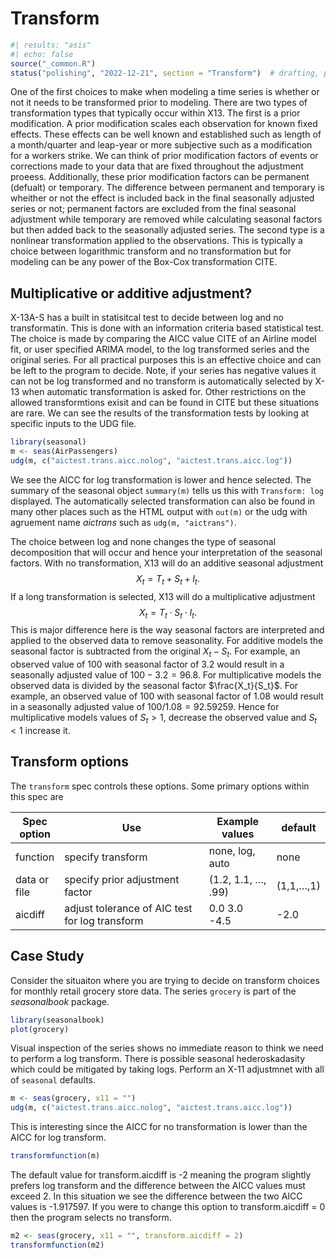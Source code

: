 # Transform

```r
#| results: "asis"
#| echo: false
source("_common.R")
status("polishing", "2022-12-21", section = "Transform")  # drafting, polishing, complete
```

```{=html}
<!--
-   Discuss multiplicative vs additive adjustment

-   How to use the transform spec

-   This is our first chance to mention the idea of test first then hard-code in production

-   Case Study idea: Decide between log vs non-log transformation
 -->
```
One of the first choices to make when modeling a time series is whether or not it needs to be transformed prior to modeling.
There are two types of transformation types that typically occur within X13.
The first is a prior modification.
A prior modification scales each observation for known fixed effects.
These effects can be well known and established such as length of a month/quarter and leap-year or more subjective such as a modification for a workers strike.
We can think of prior modification factors of events or corrections made to your data that are fixed throughout the adjustment proeess.
Additionally, these prior modification factors can be permanent (defualt) or temporary.
The difference between permanent and temporary is wheither or not the effect is included back in the final seasonally adjusted series or not; permanent factors are excluded from the final seasonal adjustment while temporary are removed while calculating seasonal factors but then added back to the seasonally adjusted series.
The second type is a nonlinear transformation applied to the observations.
This is typically a choice between logarithmic transform and no transformation but for modeling can be any power of the Box-Cox transformation CITE.

## Multiplicative or additive adjustment?

X-13A-S has a built in statisitcal test to decide between log and no transformatin.
This is done with an information criteria based statistical test.
The choice is made by comparing the AICC value CITE of an Airline model fit, or user specified ARIMA model, to the log transformed series and the original series.
For all practical purposes this is an effective choice and can be left to the program to decide.
Note, if your series has negative values it can not be log transformed and no transform is automatically selected by X-13 when automatic transformation is asked for.
Other restrictions on the allowed transformtions exisit and can be found in CITE but these situations are rare.
We can see the results of the transformation tests by looking at specific inputs to the UDG file.

```r
library(seasonal)
m <- seas(AirPassengers)
udg(m, c("aictest.trans.aicc.nolog", "aictest.trans.aicc.log"))
```

We see the AICC for log transformation is lower and hence selected.
The summary of the seasonal object `summary(m)` tells us this with `Transform: log` displayed.
The automatically selected transformation can also be found in many other places such as the HTML output with `out(m)` or the udg with agruement name *aictrans* such as `udg(m, "aictrans")`.

The choice between log and none changes the type of seasonal decomposition that will occur and hence your interpretation of the seasonal factors.
With no transformation, X13 will do an additive seasonal adjustment $$X_t = T_t + S_t + I_t.$$ If a long transformation is selected, X13 will do a multiplicative adjustment $$X_t = T_t \cdot S_t \cdot I_t.$$ This is major difference here is the way seasonal factors are interpreted and applied to the observed data to remove seasonality.
For additive models the seasonal factor is subtracted from the original $X_t - S_t$.
For example, an observed value of 100 with seasonal factor of 3.2 would result in a seasonally adjusted value of $100 - 3.2 = 96.8$.
For multiplicative models the observed data is divided by the seasonal factor $\frac{X_t}{S_t}$.
For example, an observed value of 100 with seasonal factor of 1.08 would result in a seasonally adjusted value of $100 / 1.08 = 92.59259$.
Hence for multiplicative models values of $S_t>1$, decrease the observed value and $S_t < 1$ increase it.

## Transform options

The `transform` spec controls these options.
Some primary options within this spec are

| Spec option  | Use                                            | Example values       | default     |
|--------------|------------------------------------------------|----------------------|-------------|
| function     | specify transform                              | none, log, auto      | none        |
| data or file | specify prior adjustment factor                | (1.2, 1.1, ..., .99) | (1,1,...,1) |
| aicdiff      | adjust tolerance of AIC test for log transform | 0.0 3.0 -4.5         | -2.0        |

## Case Study

Consider the situaiton where you are trying to decide on transform choices for monthly retail grocery store data.
The series `grocery` is part of the *seasonalbook* package.

```r
library(seasonalbook)
plot(grocery)
```

Visual inspection of the series shows no immediate reason to think we need to perform a log transform.
There is possible seasonal hederoskadasity which could be mitigated by taking logs.
Perform an X-11 adjustmnet with all of `seasonal` defaults.

```r
m <- seas(grocery, x11 = "")
udg(m, c("aictest.trans.aicc.nolog", "aictest.trans.aicc.log"))
```

This is interesting since the AICC for no transformation is lower than the AICC for log transform.

```r
transformfunction(m)
```

The default value for transform.aicdiff is -2 meaning the program slightly prefers log transform and the difference between the AICC values must exceed 2.
In this situation we see the difference between the two AICC values is -1.917597.
If you were to change this option to transform.aicdiff = 0 then the program selects no transform.

```r
m2 <- seas(grocery, x11 = "", transform.aicdiff = 2)
transformfunction(m2)
```

